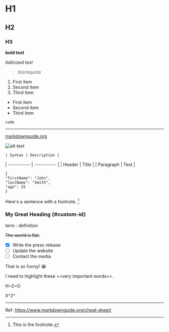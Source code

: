 
# H1
## H2
### H3

**bold text**

*italicized text*

> blockquote

1. First item
2. Second item
3. Third item

- First item
- Second item
- Third item

`code`

---

[markdownguide.org](https://www.markdownguide.org/cheat-sheet/)

![alt text](image.jpg)

	| Syntax | Description |
| ----------- | ----------- |
| Header | Title |
| Paragraph | Text |

```
{
"firstName": "John",
"lastName": "Smith",
"age": 25
}
```

Here's a sentence with a footnote. [^1]

[^1]: This is the footnote.

### My Great Heading {#custom-id}

term
: definition

~~The world is flat.~~

- [x] Write the press release
- [ ] Update the website
- [ ] Contact the media

That is so funny! :joy:

I need to highlight these ==very important words==.

H~2~O

X^2^

---
Ref: https://www.markdownguide.org/cheat-sheet/

